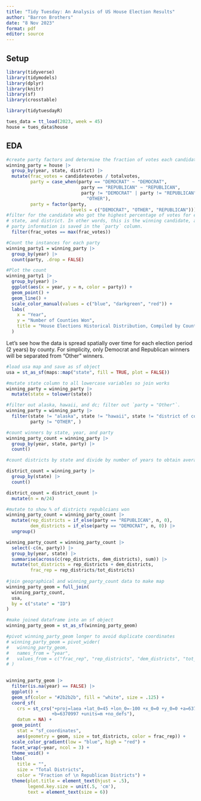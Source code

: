 ```yaml
---
title: "Tidy Tuesday: An Analysis of US House Election Results"
author: "Barron Brothers"
date: "8 Nov 2023"
format: pdf
editor: source
---
```


## Setup

```r
library(tidyverse)
library(tidymodels)
library(dplyr)
library(knitr)
library(sf)
library(crosstable)
```

```r
library(tidytuesdayR)

tues_data = tt_load(2023, week = 45)
house = tues_data$house
```

## EDA

```r
#create party factors and determine the fraction of votes each candidate got
winning_party = house |>
  group_by(year, state, district) |>
  mutate(frac_votes = candidatevotes / totalvotes,
         party = case_when(party == "DEMOCRAT" ~ "DEMOCRAT",
                            party == "REPUBLICAN" ~ "REPUBLICAN",
                            party != "DEMOCRAT" | party != "REPUBLICAN" ~ 
                              "OTHER"),
         party = factor(party, 
                        levels = c("DEMOCRAT", "OTHER", "REPUBLICAN"))) |>
#filter for the candidate who got the highest percentage of votes for each year,
# state, and district. In other words, this is the winning candidate, and their
# party information is saved in the `party` column.
  filter(frac_votes == max(frac_votes))

#Count the instances for each party
winning_party1 = winning_party |>
  group_by(year) |>
  count(party, .drop = FALSE)

#Plot the count
winning_party1 |>
  group_by(year) |>
  ggplot(aes(x = year, y = n, color = party)) +
  geom_point() +
  geom_line() +
  scale_color_manual(values = c("blue", "darkgreen", "red")) +
  labs(
    x = "Year",
    y = "Number of Counties Won",
    title = "House Elections Historical Distribution, Compiled by County"
  )
```

Let's see how the data is spread spatially over time for each election period (2 years) by county. For simplicity, only Democrat and Republican winners will be separated from "Other" winners.

```r
#load usa map and save as sf object
usa = st_as_sf(maps::map("state", fill = TRUE, plot = FALSE))

#mutate state column to all lowercase variables so join works
winning_party = winning_party |>
  mutate(state = tolower(state))

#filter out alaska, hawaii, and dc; filter out `party = "Other"`.
winning_party = winning_party |>
  filter(state != "alaska", state != "hawaii", state != "district of columbia",
         party != "OTHER", )

#count winners by state, year, and party
winning_party_count = winning_party |>
  group_by(year, state, party) |>
  count()

#count districts by state and divide by number of years to obtain average

district_count = winning_party |>
  group_by(state) |>
  count()

district_count = district_count |>
  mutate(n = n/24)

#mutate to show % of districts republcians won
winning_party_count = winning_party_count |>
  mutate(rep_districts = if_else(party == "REPUBLICAN", n, 0),
         dem_districts = if_else(party == "DEMOCRAT", n, 0)) |>
  ungroup()

winning_party_count = winning_party_count |>
  select(-c(n, party)) |>
  group_by(year, state) |>
  summarise(across(c(rep_districts, dem_districts), sum)) |>
  mutate(tot_districts = rep_districts + dem_districts,
         frac_rep = rep_districts/tot_districts)
  
#join geographical and winning_party_count data to make map
winning_party_geom = full_join(
  winning_party_count,
  usa,
  by = c("state" = "ID")
)

#make joined dataframe into an sf object
winning_party_geom = st_as_sf(winning_party_geom)

#pivot winning_party_geom longer to avoid duplicate coordinates
# winning_party_geom = pivot_wider(
#   winning_party_geom,
#   names_from = "year",
#   values_from = c("frac_rep", "rep_districts", "dem_districts", "tot_districts")
# )
  
```

\pagebreak

```r
winning_party_geom |>
  filter(is.na(year) == FALSE) |>
  ggplot() +
  geom_sf(color = "#2b2b2b", fill = "white", size = .125) +
  coord_sf(
    crs = st_crs("+proj=laea +lat_0=45 +lon_0=-100 +x_0=0 +y_0=0 +a=6370997 
                 +b=6370997 +units=m +no_defs"), 
    datum = NA) +
  geom_point(
    stat = "sf_coordinates",
    aes(geometry = geom, size = tot_districts, color = frac_rep)) +
  scale_color_gradient(low = "blue", high = "red") +
  facet_wrap(~year, ncol = 3) +
  theme_void() +
  labs(
    title = "",
    size = "Total Districts",
    color = "Fraction of \n Republican Districts") +
  theme(plot.title = element_text(hjust = .5),
        legend.key.size = unit(.5, 'cm'),
        text = element_text(size = 6))
```


